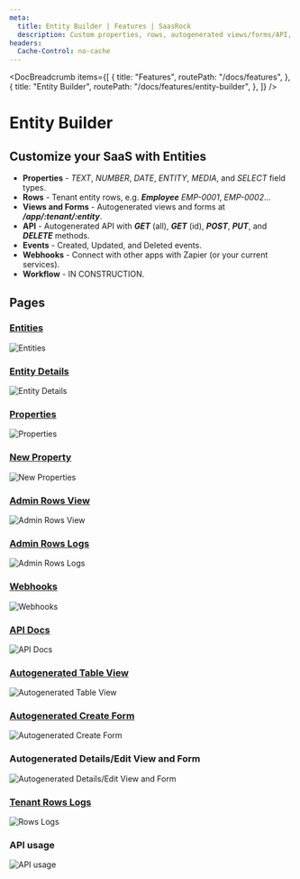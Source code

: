 ```yaml
---
meta:
  title: Entity Builder | Features | SaasRock
  description: Custom properties, rows, autogenerated views/forms/API, events, webhooks, and workflows
headers:
  Cache-Control: no-cache
---
```



<DocBreadcrumb
  items={[
    {
      title: "Features",
      routePath: "/docs/features",
    },
    {
      title: "Entity Builder",
      routePath: "/docs/features/entity-builder",
    },
  ]}
/>

# Entity Builder

## Customize your SaaS with Entities

- **Properties** - _TEXT_, _NUMBER_, _DATE_, _ENTITY_, _MEDIA_, and _SELECT_ field types.
- **Rows** - Tenant entity rows, e.g. **_Employee_** _EMP-0001_, _EMP-0002_...
- **Views and Forms** - Autogenerated views and forms at **_/app/:tenant/:entity_**.
- **API** - Autogenerated API with **_GET_** (all), **_GET_** (id), **_POST_**, **_PUT_**, and **_DELETE_** methods.
- **Events** - Created, Updated, and Deleted events.
- **Webhooks** - Connect with other apps with Zapier (or your current services).
- **Workflow** - IN CONSTRUCTION.

## Pages

### [Entities](/admin/entities)

<img
  class="bg-gray-100 border-gray-500 border-2 border-dashed rounded-lg object-cover h-95"
  src="https://yahooder.sirv.com/saasrock/features/entity-builder/entities.png"
  alt="Entities"
/>

### [Entity Details](/admin/entities/employees/details)

<img
  class="bg-gray-100 border-gray-500 border-2 border-dashed rounded-lg object-cover h-95"
  src="https://yahooder.sirv.com/saasrock/features/entity-builder/entity-details.png"
  alt="Entity Details"
/>

### [Properties](/admin/entities/employees/properties)

<img
  class="bg-gray-100 border-gray-500 border-2 border-dashed rounded-lg object-cover h-95"
  src="https://yahooder.sirv.com/saasrock/features/entity-builder/properties.png"
  alt="Properties"
/>

### [New Property](/admin/entities/employees/properties/new)

<img
  class="bg-gray-100 border-gray-500 border-2 border-dashed rounded-lg object-cover h-95"
  src="https://yahooder.sirv.com/saasrock/features/entity-builder/new-property.png"
  alt="New Properties"
/>

### [Admin Rows View](/admin/entities/employees/rows)

<img
  class="bg-gray-100 border-gray-500 border-2 border-dashed rounded-lg object-cover h-95"
  src="https://yahooder.sirv.com/saasrock/features/entity-builder/admin-rows-view.png"
  alt="Admin Rows View"
/>

### [Admin Rows Logs](/admin/entities/employees/logs)

<img
  class="bg-gray-100 border-gray-500 border-2 border-dashed rounded-lg object-cover h-95"
  src="https://yahooder.sirv.com/saasrock/features/entity-builder/admin-rows-logs.png"
  alt="Admin Rows Logs"
/>

### [Webhooks](/admin/entities/employees/webhooks)

<img
  class="bg-gray-100 border-gray-500 border-2 border-dashed rounded-lg object-cover h-95"
  src="https://yahooder.sirv.com/saasrock/features/entity-builder/webhooks.png"
  alt="Webhooks"
/>

### [API Docs](/admin/entities/employees/api)

<img
  class="bg-gray-100 border-gray-500 border-2 border-dashed rounded-lg object-cover h-95"
  src="https://yahooder.sirv.com/saasrock/features/entity-builder/api.png"
  alt="API Docs"
/>

### [Autogenerated Table View](/app/acme-corp-1/employees)

<img
  class="bg-gray-100 border-gray-500 border-2 border-dashed rounded-lg object-cover h-95"
  src="https://yahooder.sirv.com/saasrock/features/entity-builder/table-view.png"
  alt="Autogenerated Table View"
/>

### [Autogenerated Create Form](/app/acme-corp-1/employees/new)

<img
  class="bg-gray-100 border-gray-500 border-2 border-dashed rounded-lg object-cover h-95"
  src="https://yahooder.sirv.com/saasrock/features/entity-builder/create-form.png"
  alt="Autogenerated Create Form"
/>

### Autogenerated Details/Edit View and Form

<img
  class="bg-gray-100 border-gray-500 border-2 border-dashed rounded-lg object-cover h-95"
  src="https://yahooder.sirv.com/saasrock/features/entity-builder/details-view-and-form.png"
  alt="Autogenerated Details/Edit View and Form"
/>

### [Tenant Rows Logs](/app/acme-corp-1/settings/audit-trails)

<img
  class="bg-gray-100 border-gray-500 border-2 border-dashed rounded-lg object-cover h-95"
  src="https://yahooder.sirv.com/saasrock/features/entity-builder/rows-logs.png"
  alt="Rows Logs"
/>

### API usage

<img
  class="bg-gray-100 border-gray-500 border-2 border-dashed rounded-lg object-cover h-95"
  src="https://yahooder.sirv.com/saasrock/features/entity-builder/api-usage.png"
  alt="API usage"
/>

